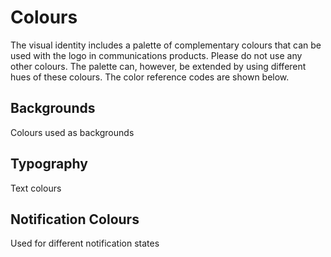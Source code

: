 
<Meta title="Design System/Colours" />

# Colours

The visual identity includes a palette of complementary colours that can be used with the logo in communications products. Please do not use any other colours. The palette can, however, be extended by using different hues of these colours. The color reference codes are shown below.

<ColorPalette>
    <ColorItem
        title="theme.color.greyscale"
        subtitle="Some of the greys"
        colors={['#FFFFFF', '#F3F4F6', '#F3F3F3']}
    />
    <ColorItem
        title="theme.color.accent"
        subtitle="blue-500"
        colors={['#3B82F6']}
    />
</ColorPalette>

## Backgrounds

Colours used as backgrounds

<ColorPalette>
    <ColorItem
        title="theme.color.typography"
        subtitle="gray-900"
        colors={['#111827']}
    />
</ColorPalette>

## Typography

Text colours

<ColorPalette>
    <ColorItem
        title="theme.color.typography"
        subtitle="Mine Shaft"
        colors={['#222222']}
    />
</ColorPalette>

## Notification Colours

Used for different notification states

<ColorPalette>
    <ColorItem
        title="theme.color.success"
        subtitle="green-500"
        colors={['#10B981']}
    />
    <ColorItem
        title="theme.color.info"
        subtitle="blue-400"
        colors={['#60A5FA']}
    />
    <ColorItem
        title="theme.color.warning"
        subtitle="yellow-300"
        colors={['#FCD34D']}
    />
    <ColorItem
        title="theme.color.error"
        subtitle="red-500"
        colors={['#EF4444']}
    />
</ColorPalette>
